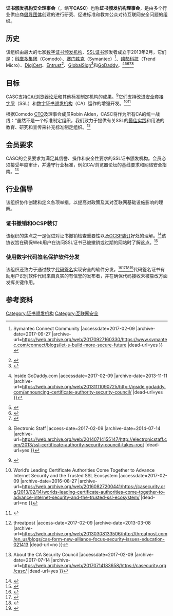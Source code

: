 {{citation style|time=2017-02-09T10:53:54+00:00}}
{{Infobox organization
| name     = Certificate Authority Security Council
| abbreviation      = CASC
| image      =
| type   = 工业宣传组织
| formation         = 2013年2月
| purpose             = 探索和推广[[最佳实践|最佳实践]]，推动受信任的SSL部署和CA操作以及互联网安全性
| region_served  = 全世界
| membership     = 7家公开受信的PKI颁发机构
| website         = {{URL|https://casecurity.org}}
|}}

'''证书颁发机构安全理事会'''（{{lang|en|'''The Certificate Authority Security Council'''}}，缩写'''CASC'''）也称'''证书颁发机构理事会'''，是由多个行业供应商[[倡导团体|倡导团体]]创建的进行研究、促进{{tsl|en|Internet security|互联网安全}}标准和教育公众对待互联网安全问题的组织。

== 历史 ==
该组织由最大的七家[[数字证书认证机构|数字证书颁发机构]]、[[電子證書|SSL证书]]颁发者成立于2013年2月，它们是：[[科摩多集团|科摩多集团]]（Comodo）、[[赛门铁克|赛门铁克]]（Symantec）<ref>{{Cite web |url=http://www.symantec.com/connect/blogs/let-s-build-more-secure-future |title=Let’s Build a More Secure Future {{!}} Symantec Connect Community |accessdate=2017-02-09 |archive-date=2017-09-27 |archive-url=https://web.archive.org/web/20170927160330/https://www.symantec.com/connect/blogs/let-s-build-more-secure-future |dead-url=yes }}</ref>、[[趨勢科技|趨勢科技]]（Trend Micro）、[[DigiCert|DigiCert]]、[[Entrust|Entrust]]<ref>{{Cite web |url=http://www.entrust.com/news/2013-02-14-Entrust-Joins-Worlds-Leading-CAs-to-Form-Certificate-Authority-Security-Council-Advance-Internet-Security-and-Trusted-SSL-Ecosystem |title=Entrust Joins World's Leading CAs to Form Certificate Authority Security Council, Advance Internet Security and Trusted SSL Ecosystem - Feb 14, 2013 |accessdate=2017-02-09 |archive-date=2019-09-24 |archive-url=https://web.archive.org/web/20190924181800/https://www.entrustdatacard.com/about/newsroom/overview |dead-url=yes }}</ref>、[[GlobalSign|GlobalSign]]<ref>{{Cite web |url=http://www.thepaypers.com/news/e-identity-security-online-fraud/globalsign-joins-the-certificate-authority-security-council-to-upgrade-internet-security/750211-26 |title=The Paypers. |access-date=2017-02-09 |archive-url=https://web.archive.org/web/20150702184430/http://www.thepaypers.com/news/e-identity-security-online-fraud/globalsign-joins-the-certificate-authority-security-council-to-upgrade-internet-security/750211-26 |archive-date=2015-07-02 |dead-url=yes }}</ref>和[[GoDaddy|GoDaddy]]。<ref>{{Cite web |url=http://inside.godaddy.com/announcing-certificate-authority-security-council/ |title=Announcing the Certificate Authority Security Council {{!}} Inside GoDaddy.com |accessdate=2017-02-09 |archive-date=2013-11-11 |archive-url=https://web.archive.org/web/20131111090725/http://inside.godaddy.com/announcing-certificate-authority-security-council/ |dead-url=yes }}</ref><ref name="autogenerated1">{{Cite web |url=http://www.darkreading.com/authentication/167901072/security/news/240148546/major-certificate-authorities-unite-in-the-name-of-ssl-security.html |title=Major Certificate Authorities Unite In The Name Of SSL Security - Dark Reading |access-date=2017-02-09 |archive-date=2013-04-10 |archive-url=https://archive.is/20130410174711/http://www.darkreading.com/authentication/167901072/security/news/240148546/major-certificate-authorities-unite-in-the-name-of-ssl-security.html |dead-url=no }}</ref><ref>{{Cite web |url=http://www.networkworld.com/news/2013/021413-council-digital-certificate-266728.html |title=Multivendor power council formed to address digital certificate issues - Network World |access-date=2017-02-09 |archive-date=2013-07-28 |archive-url=https://web.archive.org/web/20130728114851/http://www.networkworld.com/news/2013/021413-council-digital-certificate-266728.html |dead-url=yes }}</ref><ref>{{Cite web |url=http://www.cmswire.com/cms/customer-experience/website-certificate-authorities-set-up-security-council-for-advocacy-research-019619.php |title=Website Certificate Authorities Set Up Security Council for Advocacy, Research |accessdate=2017-02-09 |archive-date=2017-09-27 |archive-url=https://web.archive.org/web/20170927113512/http://www.cmswire.com/cms/customer-experience/website-certificate-authorities-set-up-security-council-for-advocacy-research-019619.php |dead-url=no }}</ref><ref>{{Cite web |url=http://electronicstaff.com/2013/ssl-certificate-authority-security-council-takes-root |title=SSL Certificate Authority Security Council Takes Root {{!}} Electronic Staff |access-date=2017-02-09 |archive-date=2014-07-14 |archive-url=https://web.archive.org/web/20140714155147/http://electronicstaff.com/2013/ssl-certificate-authority-security-council-takes-root |dead-url=yes }}</ref>

== 目标 ==
CASC支持[[CA/浏览器论坛|CA/浏览器论坛]]和其他标准制定机构的成果。<ref>{{Cite web |url=https://casecurity.org/casc/ |title=About the CA Security Council |accessdate=2017-02-09 |archive-date=2017-07-14 |archive-url=https://web.archive.org/web/20170714183658/https://casecurity.org/casc/ |dead-url=yes }}</ref>它们支持改进[[傳輸層安全協議|安全套接字层]]（SSL）和[[数字证书认证机构|数字证书颁发机构]]（CA）运作的增强开发。<ref>{{Cite web |url=https://casecurity.org/2013/02/14/worlds-leading-certificate-authorities-come-together-to-advance-internet-security-and-the-trusted-ssl-ecosystem/ |title=CA Security Council {{!}} World’s Leading Certificate Authorities Come Together to Advance Internet Security and the Trusted SSL Ecosystem |accessdate=2017-02-09 |archive-date=2016-08-27 |archive-url=https://web.archive.org/web/20160827200441/https://casecurity.org/2013/02/14/worlds-leading-certificate-authorities-come-together-to-advance-internet-security-and-the-trusted-ssl-ecosystem/ |dead-url=no }}</ref><ref>{{Cite web |url=http://www.networkworld.com/news/2013/021513-certificate-authorities-band-together-to-266752.html |title=Certificate authorities band together to boost security - Network World |access-date=2017-02-09 |archive-date=2014-02-25 |archive-url=https://web.archive.org/web/20140225002025/http://www.networkworld.com/news/2013/021513-certificate-authorities-band-together-to-266752.html |dead-url=no }}</ref>

根据Comodo [[CTO|CTO]]及理事会成员Robin Alden，CASC将作为所有CA的统一战线：“虽然不是一个标准制定组织，我们致力于提供有关SSL的[[最佳实践|最佳实践]]和用法的教育、研究和宣传来补充标准制定组织。<ref>{{Cite web |url=http://threatpost.com/en_us/blogs/cas-form-new-alliance-focus-security-issues-education-021413 |title=CAs Form New Alliance to Focus on Security Issues, Education {{!}} threatpost |access-date=2017-02-09 |archive-date=2013-03-08 |archive-url=https://web.archive.org/web/20130308133506/http://threatpost.com/en_us/blogs/cas-form-new-alliance-focus-security-issues-education-021413 |dead-url=no }}</ref>

== 会员要求 ==
CASC的会员要求为满足其信誉、操作和安全性要求的SSL证书颁发机构。会员必须接受年度审计，并遵守行业标准，例如CA/浏览器论坛的基线要求和网络安全指南。<ref>{{Cite web |url=https://casecurity.org/casc/ |title=CA Security Council {{!}} About the CA Security Council |accessdate=2017-02-09 |archive-date=2017-07-14 |archive-url=https://web.archive.org/web/20170714183658/https://casecurity.org/casc/ |dead-url=yes }}</ref>

== 行业倡导 ==
该组织协作创建和定义各项举措，以提高对政策及其对互联网基础设施影响的理解。

=== 证书撤销和OCSP装订 ===
该组织的焦点之一是促进对证书撤销检查重要性以及[[OCSP装订|OCSP装订]]好处的理解。<ref>{{Cite web |url=http://news.techworld.com/security/3426528/new-certificate-authorities-group-promises-better-revocation-checking/ |title=New Certificate Authorities group promises better revocation checking - Techworld.com |access-date=2017-02-09 |archive-url=https://web.archive.org/web/20140201203901/http://news.techworld.com/security/3426528/new-certificate-authorities-group-promises-better-revocation-checking/ |archive-date=2014-02-01 |dead-url=yes }}</ref>该协议旨在确保Web用户在访问SSL证书已被撤销或过期的网站时了解这点。<ref>{{Cite web |url=http://www.computerworld.com/s/article/9236803/Certificate_Authorities_to_push_for_better_certificate_revocation_checking?taxonomyId=245 |title=Certificate Authorities to push for better certificate-revocation checking - Computerworld |accessdate=2017-02-09 |archive-date=2014-02-02 |archive-url=https://web.archive.org/web/20140202182549/http://www.computerworld.com/s/article/9236803/Certificate_Authorities_to_push_for_better_certificate_revocation_checking?taxonomyId=245 |dead-url=no }}</ref>

=== 使用数字代码签名保护软件分发 ===
该组织还致力于通过数字[[代码签名|代码签名]]实现安全的软件分发。<ref>{{Cite web|url=http://www.eweek.com/security/code-signing-seen-as-effective-way-to-safeguard-app-security.html|title=Code Signing Seen as Effective Way to Safeguard App Security|last=Kerner|first=Sean Michael|publisher=eWeek}}</ref><ref>{{cite web|title=CA Security Council和微软公司在保护在线用户方面提出新标准|url=https://www.sslchina.com/leading-certificate-authorities-and-microsoft-introduce-new-standards-to-protect-consumers-online/|website=SSL中国|accessdate=2017-02-09|date=2016-12-14|archive-date=2017-02-11|archive-url=https://web.archive.org/web/20170211080424/https://www.sslchina.com/leading-certificate-authorities-and-microsoft-introduce-new-standards-to-protect-consumers-online/|dead-url=no}}</ref><ref>{{cite web|title=沃通代码签名证书升级公告|url=http://www.wosign.com/news/2017-0126-01.htm|website=沃通|accessdate=2017-02-09|date=2017-01-26|archive-date=2017-02-11|archive-url=https://web.archive.org/web/20170211075702/http://www.wosign.com/news/2017-0126-01.htm|dead-url=no}}</ref><ref>{{cite web|title=通知： GlobalSign 标准型代码签名证书产品升级|url=http://cn.globalsign.com/company/news-1045.html|website=GlobalSign|accessdate=2017-02-09|date=2017-01-13}}</ref>代码签名证书有助用户识别软件代码来自真实的有信誉的发布者，并在确保代码接收未被篡改方面发挥关键作用。

== 参考资料 ==
{{reflist|2}}

[[Category:证书颁发机构|Category:证书颁发机构]]
[[Category:互联网安全|Category:互联网安全]]